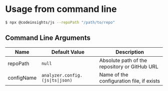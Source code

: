 # Usage from command line

```bash
$ npx @codeinsights/js --repoPath "/path/to/repo"
```

## Command Line Arguments

| Name               | Default Value | Description                                            |
|---------------|---------------|--------------------------------------------------------|
| repoPath    | `null`          | Absolute path of the repository or GitHub URL          |
| configName  | `analyzer.config.(js\|ts\|json)`            | Name of the configuration file, if exists          |
